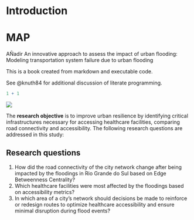 # Introduction

# MAP

AÑadir 
An innovative approach to assess the impact of urban flooding: Modeling
transportation system failure due to urban flooding



This is a book created from markdown and executable code.

See @knuth84 for additional discussion of literate programming.

```r
1 + 1
```


![](/media/framework_heigit.png)

The **research objective** is to improve urban resilience by identifying critical infrastructures necessary for accessing healthcare facilities, comparing road connectivity and accessibility. The following research questions are addressed in this study:

## Research questions

1. How did the road connectivity of the city network change after being impacted by the floodings in Rio Grande do Sul based on Edge Betweenness Centrality?
2. Which healthcare facilities were most affected by the floodings based on
accessibility metrics?
3. In which area of a city’s network should decisions be made to reinforce or redesign routes to optimize healthcare accessibility and ensure minimal disruption during flood events?
